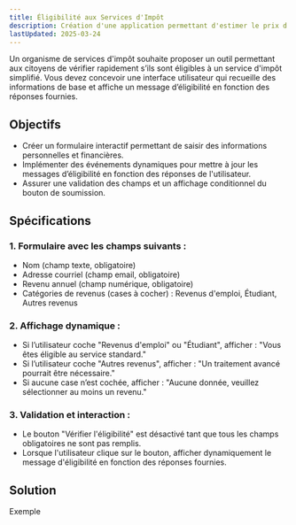 ```yaml
---
title: Éligibilité aux Services d'Impôt
description: Création d'une application permettant d'estimer le prix d'un service
lastUpdated: 2025-03-24
---
```



Un organisme de services d'impôt souhaite proposer un outil permettant aux citoyens de vérifier rapidement s’ils sont éligibles à un service d'impôt simplifié. Vous devez concevoir une interface utilisateur qui recueille des informations de base et affiche un message d’éligibilité en fonction des réponses fournies.

## Objectifs

- Créer un formulaire interactif permettant de saisir des informations personnelles et financières.
- Implémenter des événements dynamiques pour mettre à jour les messages d’éligibilité en fonction des réponses de l'utilisateur.
- Assurer une validation des champs et un affichage conditionnel du bouton de soumission.

## Spécifications

### 1. Formulaire avec les champs suivants :

- Nom (champ texte, obligatoire)
- Adresse courriel (champ email, obligatoire)
- Revenu annuel (champ numérique, obligatoire)
- Catégories de revenus (cases à cocher) : Revenus d'emploi, Étudiant, Autres revenus

### 2. Affichage dynamique :

- Si l’utilisateur coche "Revenus d'emploi" ou "Étudiant", afficher : "Vous êtes éligible au service standard."
- Si l’utilisateur coche "Autres revenus", afficher : "Un traitement avancé pourrait être nécessaire."
- Si aucune case n’est cochée, afficher : "Aucune donnée, veuillez sélectionner au moins un revenu."

### 3. Validation et interaction :

- Le bouton "Vérifier l'éligibilité" est désactivé tant que tous les champs obligatoires ne sont pas remplis.
- Lorsque l'utilisateur clique sur le bouton, afficher dynamiquement le message d'éligibilité en fonction des réponses fournies.

## Solution 

<div class="app">
   <span class="app-label">Exemple</span>
   <ImpotEligibility client:idle />
</div>
